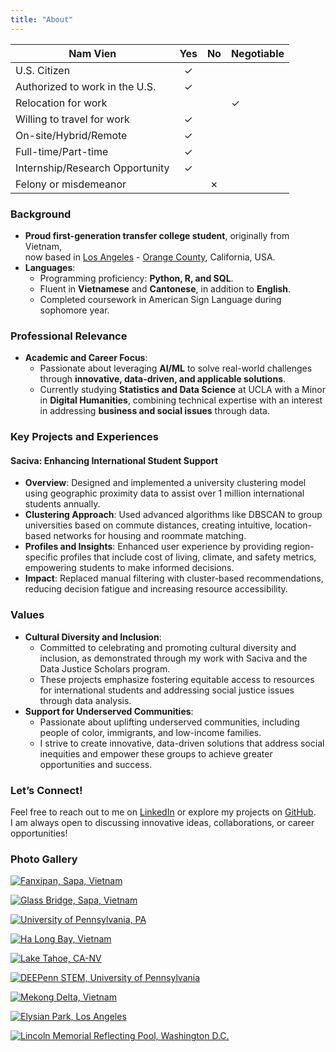```yaml
---
title: "About"
---
```


| Nam Vien                          | Yes 	| No 	| Negotiable 	|
|---------------------------------	|:---:	|:--:	|-------------	|
| U.S. Citizen                    	|  ✓   	|    	|             	|
| Authorized to work in the U.S.  	|  ✓   	|    	|             	|
| Relocation for work               |     	|    	|   ✓          	|
| Willing to travel for work      	|  ✓   	|    	|             	|
| On-site/Hybrid/Remote           	|  ✓   	|    	|             	|
| Full-time/Part-time             	|  ✓   	|    	|             	|
| Internship/Research Opportunity 	|  ✓   	|    	|             	|
| Felony or misdemeanor             |     	|✗    	|             	|

  
### Background
- **Proud first-generation transfer college student**, originally from Vietnam,  
  now based in [Los Angeles](https://maps.app.goo.gl/S5WsAXxVuwJE7ZVh7){target="_blank"} - [Orange County](https://maps.app.goo.gl/FqpMRFZHZqRwJhdC9){target="_blank"}, California, USA.
- **Languages**:
  - Programming proficiency: **Python, R, and SQL**.
  - Fluent in **Vietnamese** and **Cantonese**, in addition to **English**. 
  - Completed coursework in American Sign Language during sophomore year.

### Professional Relevance
- **Academic and Career Focus**: 
  - Passionate about leveraging **AI/ML** to solve real-world challenges through **innovative, data-driven, and applicable solutions**.  
  - Currently studying **Statistics and Data Science** at UCLA with a Minor in **Digital Humanities**, combining technical expertise with an interest in addressing **business and social issues** through data.

### Key Projects and Experiences
#### **Saciva**: Enhancing International Student Support
- **Overview**: Designed and implemented a university clustering model using geographic proximity data to assist over 1 million international students annually.
- **Clustering Approach**: Used advanced algorithms like DBSCAN to group universities based on commute distances, creating intuitive, location-based networks for housing and roommate matching.
- **Profiles and Insights**: Enhanced user experience by providing region-specific profiles that include cost of living, climate, and safety metrics, empowering students to make informed decisions.
- **Impact**: Replaced manual filtering with cluster-based recommendations, reducing decision fatigue and increasing resource accessibility.

### Values
- **Cultural Diversity and Inclusion**: 
  - Committed to celebrating and promoting cultural diversity and inclusion, as demonstrated through my work with Saciva and the Data Justice Scholars program.  
  - These projects emphasize fostering equitable access to resources for international students and addressing social justice issues through data analysis. \
- **Support for Underserved Communities**: 
  - Passionate about uplifting underserved communities, including people of color, immigrants, and low-income families.  
  - I strive to create innovative, data-driven solutions that address social inequities and empower these groups to achieve greater opportunities and success.

### Let’s Connect!
Feel free to reach out to me on [LinkedIn](http://www.linkedin.com/in/namvien){target="_blank"} or explore my projects on [GitHub](https://github.com/namvien94?tab=repositories){target="_blank"}.  
I am always open to discussing innovative ideas, collaborations, or career opportunities!

### Photo Gallery

::: {.grid .grid-cols-3 .gap-4}

::: {.g-col}
[![Fanxipan, Sapa, Vietnam](IMG_0322.jpeg)](IMG_0322.jpeg){target="_blank" data-title="Fanxipan, Vietnam"}
:::

::: {.g-col}
[![Glass Bridge, Sapa, Vietnam](IMG_0528.jpeg)](IMG_0528.jpeg){target="_blank" data-title="Glass Bridge, Sapa, Vietnam"}
:::

::: {.g-col}
[![University of Pennsylvania, PA](IMG_2052.JPG)](IMG_2052.JPG){target="_blank" data-title="UPenn, PA"}
:::

::: {.g-col}
[![Ha Long Bay, Vietnam](IMG_0917.jpeg)](IMG_0917.jpeg){target="_blank" data-title="Ha Long Bay, Vietnam"}
:::

::: {.g-col}
[![Lake Tahoe, CA-NV](IMG_0501.jpeg)](IMG_0501.jpeg){target="_blank" data-title="Lake Tahoe, CA-NV"}
:::

::: {.g-col}
[![DEEPenn STEM, University of Pennsylvania](DEEPennSTEM.JPEG)](DEEPennSTEM.JPEG){target="_blank" data-title="UPenn, PA"}
:::

::: {.g-col}
[![Mekong Delta, Vietnam](IMG_1299.jpeg)](IMG_1299.jpeg){target="_blank" data-title="Mekong Delta, Vietnam"}
:::

::: {.g-col}
[![Elysian Park, Los Angeles](IMG_5154_Original.jpg)](IMG_5154_Original.jpg){target="_blank" data-title="Mekong Delta, Vietnam"}
:::

::: {.g-col}
[![Lincoln Memorial Reflecting Pool, Washington D.C.](IMG_4699.jpeg)](IMG_4699.jpeg){target="_blank" data-title="Washington Monument"}
:::

:::
